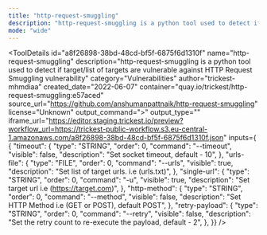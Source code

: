 ```yaml
---
title: "http-request-smuggling"
description: "http-request-smuggling is a python tool used to detect if target/list of targets are vulnerable against HTTP Request Smuggling vulnerability"
mode: "wide"
---
```



<ToolDetails
  id="a8f26898-38bd-48cd-bf5f-6875f6d1310f"
  name="http-request-smuggling"
  description="http-request-smuggling is a python tool used to detect if target/list of targets are vulnerable against HTTP Request Smuggling vulnerability"
  category="Vulnerabilities"
  author="trickest-mhmdiaa"
  created_date="2022-06-07"
  container="quay.io/trickest/http-request-smuggling:e57aced"
  source_url="https://github.com/anshumanpattnaik/http-request-smuggling"
  license="Unknown"
  output_command=">"
  output_type=""
  iframe_url="https://editor.staging.trickest.io/preview?workflow_url=https://trickest-public-workflow.s3.eu-central-1.amazonaws.com/a8f26898-38bd-48cd-bf5f-6875f6d1310f.json"
  inputs={ {
  "timeout": {
    "type": "STRING",
    "order": 0,
    "command": "--timeout",
    "visible": false,
    "description": "Set socket timeout, default - 10",
  },
  "urls-file": {
    "type": "FILE",
    "order": 0,
    "command": "--urls",
    "visible": true,
    "description": "Set list of target urls. i.e (urls.txt)",
  },
  "single-url": {
    "type": "STRING",
    "order": 0,
    "command": "-u",
    "visible": true,
    "description": "Set target url i.e (https://target.com)",
  },
  "http-method": {
    "type": "STRING",
    "order": 0,
    "command": "--method",
    "visible": false,
    "description": "Set HTTP Method i.e (GET or POST), default POST",
  },
  "retry-payload": {
    "type": "STRING",
    "order": 0,
    "command": "--retry",
    "visible": false,
    "description": "Set the retry count to re-execute the payload, default - 2",
  },
}}
/>